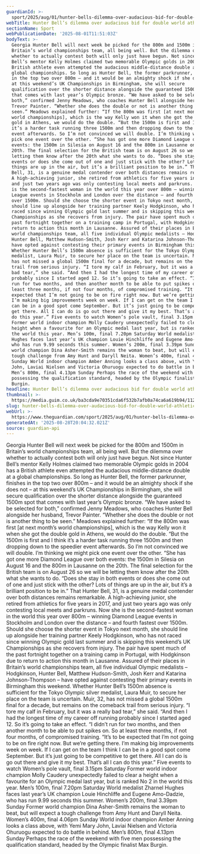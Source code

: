 ```yaml
---
guardianId: >-
  sport/2025/aug/01/hunter-bells-dilemma-over-audacious-bid-for-double-world-athletics-glory
webTitle: Hunter Bell’s dilemma over audacious bid for double world athletics glory
sectionName: Sport
webPublicationDate: '2025-08-01T11:51:03Z'
bodyText: >-
  Georgia Hunter Bell will next week be picked for the 800m and 1500m in
  Britain’s world championships team, all being well. But the dilemma over
  whether to actually contest both will only just have begun. Not since Hunter
  Bell’s mentor Kelly Holmes claimed two memorable Olympic golds in 2004 has a
  British athlete even attempted the audacious middle-distance double at a
  global championships. So long as Hunter Bell, the former parkrunner, finishes
  in the top two over 800m – and it would be an almighty shock if she does not –
  at this weekend’s UK Championships in Birmingham, she will secure
  qualification over the shorter distance alongside the guaranteed 1500m spot
  that comes with last year’s Olympic bronze. “We have asked to be selected for
  both,” confirmed Jenny Meadows, who coaches Hunter Bell alongside her husband,
  Trevor Painter. “Whether she does the double or not is another thing to be
  seen.” Meadows explained further: “If the 800m was first [at next month’s
  world championships], which is the way Kelly won it when she got the double
  gold in Athens, we would do the double. “But the 1500m is first and I think
  it’s a harder task running three 1500m and then dropping down to the speedier
  event afterwards. So I’m not convinced we will double. I’m thinking we might
  pick one event over the other. “She has got one more Diamond League over both
  events: the 1500m in Silesia on August 16 and the 800m in Lausanne on the
  20th. The final selection for the British team is on August 26 so we will be
  letting them know after the 20th what she wants to do. “Does she stay in both
  events or does she come out of one and just stick with the other? Lots of
  things are up in the air, but it’s a brilliant position to be in.” That Hunter
  Bell, 31, is a genuine medal contender over both distances remains remarkable.
  A high-achieving junior, she retired from athletics for five years in 2017,
  and just two years ago was only contesting local meets and parkruns. Now she
  is the second-fastest woman in the world this year over 800m – winning Diamond
  League events in Stockholm and London over the distance – and fourth fastest
  over 1500m. Should she choose the shorter event in Tokyo next month, she
  should line up alongside her training partner Keely Hodgkinson, who has not
  raced since winning Olympic gold last summer and is skipping this weekend’s UK
  Championships as she recovers from injury. The pair have spent much of the
  past fortnight together on a training camp in Portugal, with Hodgkinson due to
  return to action this month in Lausanne. Assured of their places in Britain’s
  world championships team, all five individual Olympic medalists – Hodgkinson,
  Hunter Bell, Matthew Hudson-Smith, Josh Kerr and Katarina Johnson-Thompson –
  have opted against contesting their primary events in Birmingham this weekend.
  Whether Hunter Bell’s 1500m absence is sufficient for the Tokyo Olympic silver
  medalist, Laura Muir, to secure her place on the team is uncertain. Muir, 32,
  has not missed a global 1500m final for a decade, but remains on the comeback
  trail from serious injury. “I tore my calf in February, but it was a really
  bad tear,” she said. “And then I had the longest time of my career off running
  probably since I started aged 12. So it’s going to take an effect. “I didn’t
  run for two months, and then another month to be able to put spikes on. So at
  least three months, if not four months, of compromised training. “It’s to be
  expected that I’m not going to be on fire right now. But we’re getting there.
  I’m making big improvements week on week. If I can get on the team I think I
  can be in a good spot come September. But it’s just going to be competitive to
  get there. All I can do is go out there and give it my best. That’s all I can
  do this year.” Five events to watch Women’s pole vault, final 3.15pm Saturday
  Former world indoor champion Molly Caudery unexpectedly failed to clear a
  height when a favourite for an Olympic medal last year, but is ranked No 2 in
  the world this year. Men’s 100m, final 7.20pm Saturday World medalist Zharnel
  Hughes faces last year’s UK champion Louie Hinchliffe and Eugene Amo-Dadzie,
  who has run 9.99 seconds this summer. Women’s 200m, final 3.39pm Sunday Former
  world champion Dina Asher-Smith remains the woman to beat, but will expect a
  tough challenge from Amy Hunt and Daryll Neita. Women’s 400m, final 4.06pm
  Sunday World indoor champion Amber Anning looks a class above, with Yemi Mary
  John, Laviai Nielsen and Victoria Ohuruogu expected to do battle in behind.
  Men’s 800m, final 4.13pm Sunday Perhaps the race of the weekend with five men
  possessing the qualification standard, headed by the Olympic finalist Max
  Burgin.
headline: Hunter Bell’s dilemma over audacious bid for double world athletics glory
thumbnail: >-
  https://media.guim.co.uk/ba3cda9e70351cda6f532b7afb0a74ca6a619b94/1123_153_4014_3211/500.jpg
slug: hunter-bells-dilemma-over-audacious-bid-for-double-world-athletics-glory
webUrl: >-
  https://www.theguardian.com/sport/2025/aug/01/hunter-bells-dilemma-over-audacious-bid-for-double-world-athletics-glory
generatedAt: '2025-08-28T20:04:32.021Z'
source: guardian-api
---
```

Georgia Hunter Bell will next week be picked for the 800m and 1500m in Britain’s world championships team, all being well. But the dilemma over whether to actually contest both will only just have begun. Not since Hunter Bell’s mentor Kelly Holmes claimed two memorable Olympic golds in 2004 has a British athlete even attempted the audacious middle-distance double at a global championships. So long as Hunter Bell, the former parkrunner, finishes in the top two over 800m – and it would be an almighty shock if she does not – at this weekend’s UK Championships in Birmingham, she will secure qualification over the shorter distance alongside the guaranteed 1500m spot that comes with last year’s Olympic bronze. “We have asked to be selected for both,” confirmed Jenny Meadows, who coaches Hunter Bell alongside her husband, Trevor Painter. “Whether she does the double or not is another thing to be seen.” Meadows explained further: “If the 800m was first [at next month’s world championships], which is the way Kelly won it when she got the double gold in Athens, we would do the double. “But the 1500m is first and I think it’s a harder task running three 1500m and then dropping down to the speedier event afterwards. So I’m not convinced we will double. I’m thinking we might pick one event over the other. “She has got one more Diamond League over both events: the 1500m in Silesia on August 16 and the 800m in Lausanne on the 20th. The final selection for the British team is on August 26 so we will be letting them know after the 20th what she wants to do. “Does she stay in both events or does she come out of one and just stick with the other? Lots of things are up in the air, but it’s a brilliant position to be in.” That Hunter Bell, 31, is a genuine medal contender over both distances remains remarkable. A high-achieving junior, she retired from athletics for five years in 2017, and just two years ago was only contesting local meets and parkruns. Now she is the second-fastest woman in the world this year over 800m – winning Diamond League events in Stockholm and London over the distance – and fourth fastest over 1500m. Should she choose the shorter event in Tokyo next month, she should line up alongside her training partner Keely Hodgkinson, who has not raced since winning Olympic gold last summer and is skipping this weekend’s UK Championships as she recovers from injury. The pair have spent much of the past fortnight together on a training camp in Portugal, with Hodgkinson due to return to action this month in Lausanne. Assured of their places in Britain’s world championships team, all five individual Olympic medalists – Hodgkinson, Hunter Bell, Matthew Hudson-Smith, Josh Kerr and Katarina Johnson-Thompson – have opted against contesting their primary events in Birmingham this weekend. Whether Hunter Bell’s 1500m absence is sufficient for the Tokyo Olympic silver medalist, Laura Muir, to secure her place on the team is uncertain. Muir, 32, has not missed a global 1500m final for a decade, but remains on the comeback trail from serious injury. “I tore my calf in February, but it was a really bad tear,” she said. “And then I had the longest time of my career off running probably since I started aged 12. So it’s going to take an effect. “I didn’t run for two months, and then another month to be able to put spikes on. So at least three months, if not four months, of compromised training. “It’s to be expected that I’m not going to be on fire right now. But we’re getting there. I’m making big improvements week on week. If I can get on the team I think I can be in a good spot come September. But it’s just going to be competitive to get there. All I can do is go out there and give it my best. That’s all I can do this year.” Five events to watch Women’s pole vault, final 3.15pm Saturday Former world indoor champion Molly Caudery unexpectedly failed to clear a height when a favourite for an Olympic medal last year, but is ranked No 2 in the world this year. Men’s 100m, final 7.20pm Saturday World medalist Zharnel Hughes faces last year’s UK champion Louie Hinchliffe and Eugene Amo-Dadzie, who has run 9.99 seconds this summer. Women’s 200m, final 3.39pm Sunday Former world champion Dina Asher-Smith remains the woman to beat, but will expect a tough challenge from Amy Hunt and Daryll Neita. Women’s 400m, final 4.06pm Sunday World indoor champion Amber Anning looks a class above, with Yemi Mary John, Laviai Nielsen and Victoria Ohuruogu expected to do battle in behind. Men’s 800m, final 4.13pm Sunday Perhaps the race of the weekend with five men possessing the qualification standard, headed by the Olympic finalist Max Burgin.
